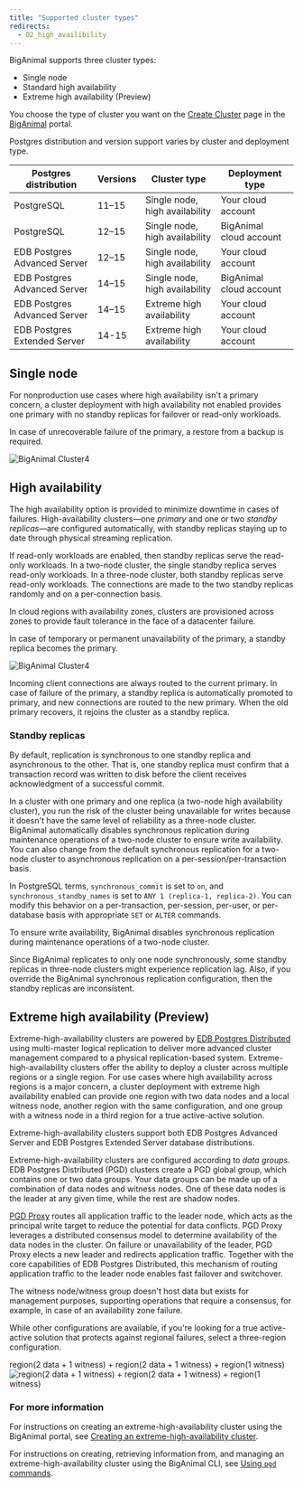 ```yaml
---
title: "Supported cluster types"
redirects:
  - 02_high_availibility
---
```


BigAnimal supports three cluster types: 
- Single node
- Standard high availability
- Extreme high availability (Preview)

You choose the type of cluster you want on the [Create Cluster](https://portal.biganimal.com/create-cluster) page in the [BigAnimal](https://portal.biganimal.com) portal.  

Postgres distribution and version support varies by cluster and deployment type.

|    Postgres distribution     | Versions |          Cluster type          |     Deployment type     |
| ---------------------------- | -------- | ------------------------------ | ----------------------- |
| PostgreSQL                   | 11–15    | Single node, high availability | Your cloud account  |
| PostgreSQL                   | 12–15    | Single node, high availability | BigAnimal cloud account  |
| EDB Postgres Advanced Server | 12–15    | Single node, high availability | Your cloud account  |
| EDB Postgres Advanced Server | 14–15    | Single node, high availability | BigAnimal cloud account |
| EDB Postgres Advanced Server | 14–15    | Extreme high availability      | Your cloud account  |
| EDB Postgres Extended Server | 14-15    | Extreme high availability      | Your cloud account  |

## Single node

For nonproduction use cases where high availability isn't a primary concern, a cluster deployment with high availability not enabled provides one primary with no standby replicas for failover or read-only workloads. 

In case of unrecoverable failure of the primary, a restore from a backup is required. 

![BigAnimal Cluster4](images/single-node.png)

## High availability

The high availability option is provided to minimize downtime in cases of failures. High-availability clusters&mdash;one *primary* and one or two *standby replicas*&mdash;are configured automatically, with standby replicas staying up to date through physical streaming replication. 

If read-only workloads are enabled, then standby replicas serve the read-only workloads. In a two-node cluster, the single standby replica serves read-only workloads. In a three-node cluster, both standby replicas serve read-only workloads. The connections are made to the two standby replicas randomly and on a per-connection basis. 

In cloud regions with availability zones, clusters are provisioned across zones to provide fault tolerance in the face of a datacenter failure.

In case of temporary or permanent unavailability of the primary, a standby replica becomes the primary.

![BigAnimal Cluster4](images/high-availability.png)

Incoming client connections are always routed to the current primary. In case of failure of the primary, a standby replica is automatically promoted to primary, and new connections are routed to the new primary. When the old primary recovers, it rejoins the cluster as a standby replica.

### Standby replicas

By default, replication is synchronous to one standby replica and asynchronous to the other. That is, one standby replica must confirm that a transaction record was written to disk before the client receives acknowledgment of a successful commit. 

In a cluster with one primary and one replica (a two-node high availability cluster), you run the risk of the cluster being unavailable for writes because it doesn't have the same level of reliability as a three-node cluster. BigAnimal automatically disables synchronous replication during maintenance operations of a two-node cluster to ensure write availability. You can also change from the default synchronous replication for a two-node cluster to asynchronous replication on a per-session/per-transaction basis.

In PostgreSQL terms, `synchronous_commit` is set to `on`, and `synchronous_standby_names` is set to `ANY 1 (replica-1, replica-2)`. You can modify this behavior on a per-transaction, per-session, per-user, or per-database basis with appropriate `SET` or `ALTER` commands. 

To ensure write availability, BigAnimal disables synchronous replication during maintenance operations of a two-node cluster.

Since BigAnimal replicates to only one node synchronously, some standby replicas in three-node clusters might experience replication lag. Also, if you override the BigAnimal synchronous replication configuration, then the standby replicas are inconsistent. 

## Extreme high availability (Preview)

Extreme-high-availability clusters are powered by [EDB Postgres Distributed](/pgd/latest/) using multi-master logical replication to deliver more advanced cluster management compared to a physical replication-based system. Extreme-high-availability clusters offer the ability to deploy a cluster across multiple regions or a single region. For use cases where high availability across regions is a major concern, a cluster deployment with extreme high availability enabled can provide one region with two data nodes and a local witness node, another region with the same configuration, and one group with a witness node in a third region for a true active-active solution. 

Extreme-high-availability clusters support both EDB Postgres Advanced Server and EDB Postgres Extended Server database distributions. 

Extreme-high-availability clusters are configured according to *data groups*. EDB Postgres Distributed (PGD) clusters create a PGD global group, which contains one or two data groups. Your data groups can be made up of a combination of data nodes and witness nodes. One of these data nodes is the leader at any given time, while the rest are shadow nodes. 

[PGD Proxy](/pgd/latest/routing/proxy) routes all application traffic to the leader node, which acts as the principal write target to reduce the potential for data conflicts. PGD Proxy leverages a distributed consensus model to determine availability of the data nodes in the cluster. On failure or unavailability of the leader, PGD Proxy elects a new leader and redirects application traffic. Together with the core capabilities of EDB Postgres Distributed, this mechanism of routing application traffic to the leader node enables fast failover and switchover.

The witness node/witness group doesn't host data but exists for management purposes, supporting operations that require a consensus, for example, in case of an availability zone failure. 

While other configurations are available, if you're looking for a true active-active solution that protects against regional failures, select a three-region configuration. 

region(2 data + 1 witness) + region(2 data + 1 witness) + region(1 witness)
   ![region(2 data + 1 witness) + region(2 data + 1 witness) + region(1 witness)](images/extreme-high-availability-3-regions.png)

### For more information

For instructions on creating an extreme-high-availability cluster using the BigAnimal portal, see [Creating an extreme-high-availability cluster](../getting_started/creating_a_cluster/creating_an_eha_cluster/).

For instructions on creating, retrieving information from, and managing an extreme-high-availability cluster using the BigAnimal CLI, see [Using `pgd` commands](/biganimal/latest/reference/cli/managing_clusters/#using-pgd-commands).
